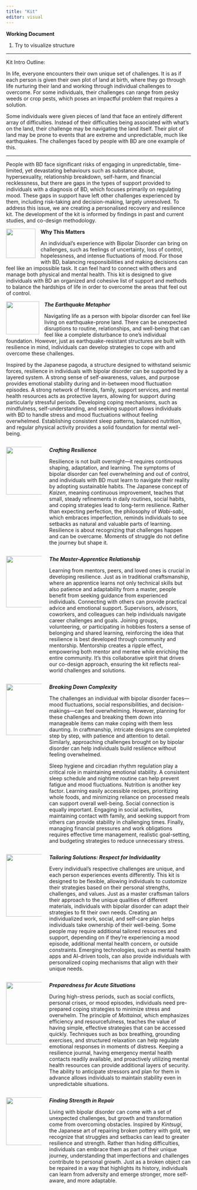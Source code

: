```yaml
---
title: "Kit"
editor: visual
---
```


**Working Document**

1.  Try to visualize structure

------------------------------------------------------------------------

Kit Intro Outline:

In life, everyone encounters their own unique set of challenges. It is as if each person is given their own plot of land at birth, where they go through life nurturing their land and working through individual challenges to overcome. For some individuals, their challenges can range from pesky weeds or crop pests, which poses an impactful problem that requires a solution.

Some individuals were given pieces of land that face an entirely different array of difficulties. Instead of their difficulties being associated with what's on the land, their challenge may be navigating the land itself. Their plot of land may be prone to events that are extreme and unpredictable, much like earthquakes. The challenges faced by people with BD are one example of this.

------------------------------------------------------------------------

People with BD face significant risks of engaging in unpredictable, time-limited, yet devastating behaviours such as substance abuse, hypersexuality, relationship breakdown, self-harm, and financial recklessness, but there are gaps in the types of support provided to individuals with a diagnosis of BD, which focuses primarily on regulating mood. These gaps in support have left other challenges experienced by them, including risk-taking and decision-making, largely unresolved. To address this issue, we are creating a personalised recovery and resilience kit. The development of the kit is informed by findings in past and current studies, and co-design methodology.


![](images/whythismatters.png){width="80" style="float: left; margin-right: 1em; margin-bottom: 0.5em;"}

**Why This Matters**

An individual’s experience with Bipolar Disorder can bring on challenges, such as feelings of uncertainty, loss of control, hopelessness, and intense fluctuations of mood. For those with BD, balancing responsibilities and making decisions can feel like an impossible task. It can feel hard to connect with others and manage both physical and mental health. This kit is designed to give individuals with BD an organized and cohesive list of support and methods to balance the hardships of life in order to overcome the areas that feel out of control.


![](images/earthquakemetaphor.png){width="90" style="float: left; margin-right: 1em; margin-bottom: 0.5em;"}

***The Earthquake Metaphor***

Navigating life as a person with bipolar disorder can feel like living on earthquake-prone land. There can be unexpected disruptions to routine, relationships, and well-being that can feel like a complete disturbance to one's individual foundation. However, just as earthquake-resistant structures are built with resilience in mind, individuals can develop strategies to cope with and overcome these challenges.

Inspired by the Japanese pagoda, a structure designed to withstand seismic forces, resilience in individuals with bipolar disorder can be supported by a layered system. A strong sense of self-awareness, values, and purpose provides emotional stability during and in-between mood fluctuation episodes. A strong network of friends, family, support services, and mental health resources acts as protective layers, allowing for support during particularly stressful periods. Developing coping mechanisms, such as mindfulness, self-understanding, and seeking support allows individuals with BD to handle stress and mood fluctuations without feeling overwhelmed. Establishing consistent sleep patterns, balanced nutrition, and regular physical activity provides a solid foundation for mental well-being.



::: columns
::: {.column width="20%"}
![](images/craftingresilience.png){fig-align="center" width="130"}
:::

::: {.column width="80%"}
***Crafting Resilience***

Resilience is not built overnight—it requires continuous shaping, adaptation, and learning. The symptoms of bipolar disorder can feel overwhelming and out of control, and individuals with BD must learn to navigate their reality by adopting sustainable habits. The Japanese concept of *Kaizen*, meaning continuous improvement, teaches that small, steady refinements in daily routines, social habits, and coping strategies lead to long-term resilience. Rather than expecting perfection, the philosophy of *Wabi-sabi*, which embraces imperfection, reminds individuals to see setbacks as natural and valuable parts of learning. Resilience is about recognizing that challenges happen and can be overcame. Moments of struggle do not define the journey but shape it.
:::
:::

::: columns
::: {.column width="20%"}
![](images/relationship.png){fig-align="center" width="140"}
:::

::: {.column width="80%"}
***The Master-Apprentice Relationship***

Learning from mentors, peers, and loved ones is crucial in developing resilience. Just as in traditional craftsmanship, where an apprentice learns not only technical skills but also patience and adaptability from a master, people benefit from seeking guidance from experienced individuals. Connecting with others can provide practical advice and emotional support. Supervisors, advisors, coworkers, and colleagues can help individuals navigate career challenges and goals. Joining groups, volunteering, or participating in hobbies fosters a sense of belonging and shared learning, reinforcing the idea that resilience is best developed through community and mentorship. Mentorship creates a ripple effect, empowering both mentor and mentee while enriching the entire community. It’s this collaborative spirit that drives our co-design approach, ensuring the kit reflects real-world challenges and solutions.
:::
:::

::: columns
::: {.column width="20%"}
![](images/complexity.png){fig-align="center" width="140"}
:::

::: {.column width="80%"}
***Breaking Down Complexity***

The challenges an individual with bipolar disorder faces—mood fluctuations, social responsibilities, and decision-makings—can feel overwhelming. However, planning for these challenges and breaking them down into manageable items can make coping with them less daunting. In craftmanship, intricate designs are completed step by step, with patience and attention to detail. Similarly, approaching challenges brought on by bipolar disorder can help individuals build resilience without feeling overwhelmed.

Sleep hygiene and circadian rhythm regulation play a critical role in maintaining emotional stability. A consistent sleep schedule and nightime routine can help prevent fatigue and mood fluctuations. Nutrition is another key factor. Learning easily accessible recipes, prioritizing whole foods, and minimizing reliance on processed meals can support overall well-being. Social connection is equally important. Engaging in social activities, maintaining contact with family, and seeking support from others can provide stability in challenging times. Finally, managing financial pressures and work obligations requires effective time management, realistic goal-setting, and budgeting strategies to reduce unnecessary stress.
:::
:::

::: columns
::: {.column width="20%"}
![](images/solutions.png){fig-align="center" width="170"}
:::

::: {.column width="80%"}
***Tailoring Solutions: Respect for Individuality***

Every individual's respective challenges are unique, and each person experiences events differently. This kit is designed to be flexible, allowing individuals to customize their strategies based on their personal strengths, challenges, and values. Just as a master craftsman tailors their approach to the unique qualities of different materials, individuals with bipolar disorder can adapt their strategies to fit their own needs. Creating an individualized work, social, and self-care plan helps individuals take ownership of their well-being. Some people may require additional tailored resources and support, depending on if they're experiencing a mood episode, additional mental health concern, or outside constraints. Emerging technologies, such as mental health apps and AI-driven tools, can also provide individuals with personalized coping mechanisms that align with their unique needs.
:::
:::

::: columns
::: {.column width="20%"}
![](images/preparedness.png){fig-align="center" width="170"}
:::

::: {.column width="80%"}
***Preparedness for Acute Situations***

During high-stress periods, such as social conflicts, personal crises, or mood episodes, individuals need pre-prepared coping strategies to minimize stress and overwhelm. The principle of *Mottainai*, which emphasizes efficiency and resourcefulness, teaches the value of having simple, effective strategies that can be accessed quickly. Techniques such as box breathing, grounding exercises, and structured relaxation can help regulate emotional responses in moments of distress. Keeping a resilience journal, having emergency mental health contacts readily available, and proactively utilizing mental health resources can provide additional layers of security. The ability to anticipate stressors and plan for them in advance allows individuals to maintain stability even in unpredictable situations.
:::
:::

::: columns
::: {.column width="20%"}
![](images/strength.png){fig-align="center" width="130"}
:::

::: {.column width="80%"}
***Finding Strength in Repair***

Living with bipolar disorder can come with a set of unexpected challenges, but growth and transformation come from overcoming obstacles. Inspired by *Kintsugi*, the Japanese art of repairing broken pottery with gold, we recognize that struggles and setbacks can lead to greater resilience and strength. Rather than hiding difficulties, individuals can embrace them as part of their unique journey, understanding that imperfections and challenges contribute to personal growth. Just as a broken object can be repaired in a way that highlights its history, individuals can learn from adversity and emerge stronger, more self-aware, and more adaptable.
:::
:::
